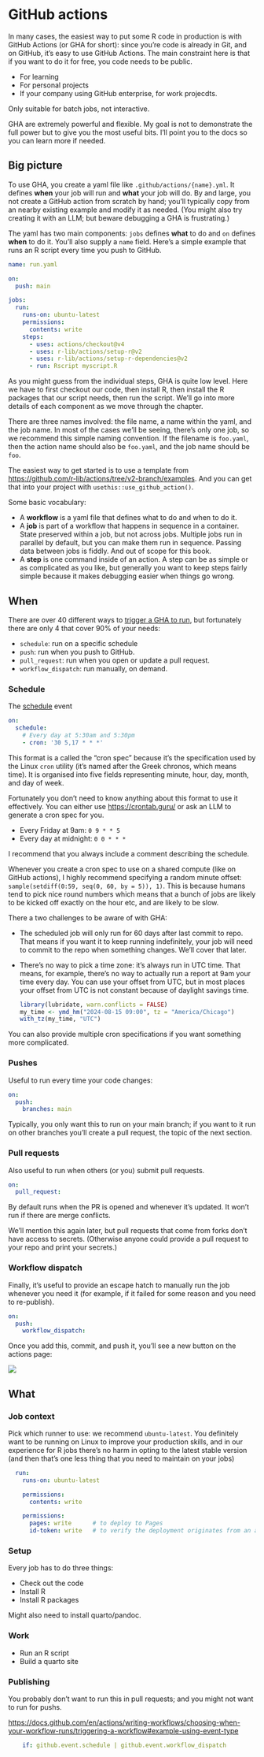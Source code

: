 # GitHub actions

In many cases, the easiest way to put some R code in production is with GitHub Actions (or GHA for short): since you're code is already in Git, and on GitHub, it's easy to use GitHub Actions. The main constraint here is that if you want to do it for free, you code needs to be public.

-   For learning
-   For personal projects
-   If your company using GitHub enterprise, for work projecdts.

Only suitable for batch jobs, not interactive.

GHA are extremely powerful and flexible. My goal is not to demonstrate the full power but to give you the most useful bits. I'll point you to the docs so you can learn more if needed.

## Big picture

To use GHA, you create a yaml file like `.github/actions/{name}.yml`. It defines **when** your job will run and **what** your job will do. By and large, you not create a GitHub action from scratch by hand; you'll typically copy from an nearby existing example and modify it as needed. (You might also try creating it with an LLM; but beware debugging a GHA is frustrating.)

The yaml has two main components: `jobs` defines **what** to do and `on` defines **when** to do it. You'll also supply a `name` field. Here's a simple example that runs an R script every time you push to GitHub.

``` yaml
name: run.yaml

on:
  push: main

jobs:
  run:
    runs-on: ubuntu-latest
    permissions:
      contents: write
    steps:
      - uses: actions/checkout@v4
      - uses: r-lib/actions/setup-r@v2
      - uses: r-lib/actions/setup-r-dependencies@v2
      - run: Rscript myscript.R
```

As you might guess from the individual steps, GHA is quite low level. Here we have to first checkout our code, then install R, then install the R packages that our script needs, then run the script. We'll go into more details of each component as we move through the chapter.

There are three names involved: the file name, a name within the yaml, and the job name. In most of the cases we'll be seeing, there's only one job, so we recommend this simple naming convention. If the filename is `foo.yaml`, then the action name should also be `foo.yaml`, and the job name should be `foo`.

The easiest way to get started is to use a template from <https://github.com/r-lib/actions/tree/v2-branch/examples>. And you can get that into your project with `usethis::use_github_action()`.

Some basic vocabulary:

-   A **workflow** is a yaml file that defines what to do and when to do it.
-   A **job** is part of a workflow that happens in sequence in a container. State preserved within a job, but not across jobs. Multiple jobs run in parallel by default, but you can make them run in sequence. Passing data between jobs is fiddly. And out of scope for this book.
-   A **step** is one command inside of an action. A step can be as simple or as complicated as you like, but generally you want to keep steps fairly simple because it makes debugging easier when things go wrong.

## When

There are over 40 different ways to [trigger a GHA to run](https://docs.github.com/en/actions/writing-workflows/choosing-when-your-workflow-runs/events-that-trigger-workflows), but fortunately there are only 4 that cover 90% of your needs:

-   `schedule`: run on a specific schedule
-   `push`: run when you push to GitHub.
-   `pull_request`: run when you open or update a pull request.
-   `workflow_dispatch`: run manually, on demand.

### Schedule

The [schedule](https://docs.github.com/en/actions/writing-workflows/choosing-when-your-workflow-runs/events-that-trigger-workflows#schedule) event

``` yaml
on:
  schedule:
    # Every day at 5:30am and 5:30pm
    - cron: '30 5,17 * * *'
```

This format is a called the "cron spec" because it's the specification used by the Linux `cron` utility (it's named after the Greek chronos, which means time). It is organised into five fields representing minute, hour, day, month, and day of week.

Fortunately you don't need to know anything about this format to use it effectively. You can either use <https://crontab.guru/> or ask an LLM to generate a cron spec for you.

-   Every Friday at 9am: `0 9 * * 5`
-   Every day at midnight: `0 0 * * *`

I recommend that you always include a comment describing the schedule.

Whenever you create a cron spec to use on a shared compute (like on GitHub actions), I highly recommend specifying a random minute offset: `sample(setdiff(0:59, seq(0, 60, by = 5)), 1)`. This is because humans tend to pick nice round numbers which means that a bunch of jobs are likely to be kicked off exactly on the hour etc, and are likely to be slow.

There a two challenges to be aware of with GHA:

-   The scheduled job will only run for 60 days after last commit to repo. That means if you want it to keep running indefinitely, your job will need to commit to the repo when something changes. We'll cover that later.

-   There's no way to pick a time zone: it's always run in UTC time. That means, for example, there's no way to actually run a report at 9am your time every day. You can use your offset from UTC, but in most places your offset from UTC is not constant because of daylight savings time.

    ```R
    library(lubridate, warn.conflicts = FALSE)
    my_time <- ymd_hm("2024-08-15 09:00", tz = "America/Chicago")
    with_tz(my_time, "UTC")
    ```

You can also provide multiple cron specifications if you want something more complicated.

### Pushes

Useful to run every time your code changes:

``` yaml
on:
  push:
    branches: main
```

Typically, you only want this to run on your main branch; if you want to it run on other branches you'll create a pull request, the topic of the next section.

### Pull requests

Also useful to run when others (or you) submit pull requests.

``` yaml
on:
  pull_request:
```

By default runs when the PR is opened and whenever it's updated. It won't run if there are merge conflicts.

We'll mention this again later, but pull requests that come from forks don't have access to secrets. (Otherwise anyone could provide a pull request to your repo and print your secrets.)

### Workflow dispatch

Finally, it's useful to provide an escape hatch to manually run the job whenever you need it (for example, if it failed for some reason and you need to re-publish).

``` yaml
on:
  push:
    workflow_dispatch:
```

Once you add this, commit, and push it, you'll see a new button on the actions page:

![](screenshots/workflow-dispatch.png)

## What


### Job context


Pick which runner to use: we recommend `ubuntu-latest`. You definitely want to be running on Linux to improve your production skills, and in our experience for R jobs there's no harm in opting to the latest stable version (and then that's one less thing that you need to maintain on your jobs)

```yaml
  run:
    runs-on: ubuntu-latest
```

```yaml
    permissions:
      contents: write
```

```yaml
    permissions:
      pages: write      # to deploy to Pages
      id-token: write   # to verify the deployment originates from an appropriate source
```

### Setup

Every job has to do three things:

* Check out the code
* Install R
* Install R packages

Might also need to install quarto/pandoc.

### Work

* Run an R script
* Build a quarto site


### Publishing

You probably don't want to run this in pull requests; and you might not want to run for pushs.

<https://docs.github.com/en/actions/writing-workflows/choosing-when-your-workflow-runs/triggering-a-workflow#example-using-event-type>

``` yaml
    if: github.event.schedule | github.event.workflow_dispatch
```
